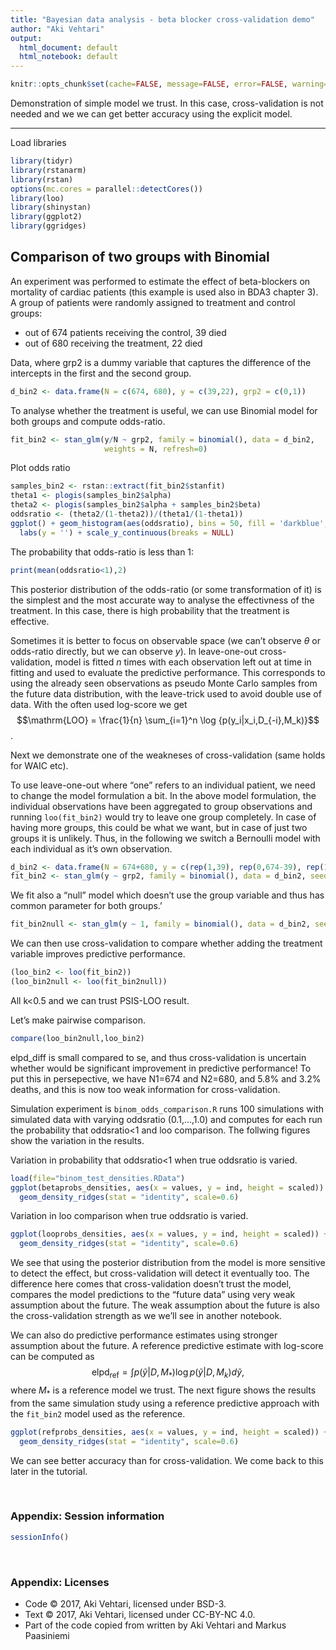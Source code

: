 ```yaml
---
title: "Bayesian data analysis - beta blocker cross-validation demo"
author: "Aki Vehtari"
output:
  html_document: default
  html_notebook: default
---
```


```r
knitr::opts_chunk$set(cache=FALSE, message=FALSE, error=FALSE, warning=FALSE, comment=NA, out.width='95%')
```

Demonstration of simple model we trust. In this case, cross-validation
is not needed and we we can get better accuracy using the explicit model.

___

Load libraries
```r
library(tidyr)
library(rstanarm)
library(rstan)
options(mc.cores = parallel::detectCores())
library(loo)
library(shinystan)
library(ggplot2)
library(ggridges)
```

## Comparison of two groups with Binomial 

An experiment was performed to estimate the effect of beta-blockers on mortality of cardiac patients (this example is used also in BDA3 chapter 3). A group of patients were randomly assigned to treatment and control groups:

- out of 674 patients receiving the control, 39 died
- out of 680 receiving the treatment, 22 died

Data, where grp2 is a dummy variable that captures the difference of
the intercepts in the first and the second group.
```r
d_bin2 <- data.frame(N = c(674, 680), y = c(39,22), grp2 = c(0,1))
```

To analyse whether the treatment is useful, we can use Binomial model for both groups and compute odds-ratio.

```r
fit_bin2 <- stan_glm(y/N ~ grp2, family = binomial(), data = d_bin2,
                     weights = N, refresh=0)
```

Plot odds ratio
```r
samples_bin2 <- rstan::extract(fit_bin2$stanfit)
theta1 <- plogis(samples_bin2$alpha)
theta2 <- plogis(samples_bin2$alpha + samples_bin2$beta)
oddsratio <- (theta2/(1-theta2))/(theta1/(1-theta1))
ggplot() + geom_histogram(aes(oddsratio), bins = 50, fill = 'darkblue', color = 'black') +
  labs(y = '') + scale_y_continuous(breaks = NULL)
```

The probability that odds-ratio is less than 1:
```r
print(mean(oddsratio<1),2)
```

This posterior distribution of the odds-ratio (or some transformation
of it) is the simplest and the most accurate way to analyse the
effectivness of the treatment. In this case, there is high probability
that the treatment is effective.

Sometimes it is better to focus on observable space (we can't observe
$\theta$ or odds-ratio directly, but we can observe $y$).  In
leave-one-out cross-validation, model is fitted $n$ times with each
observation left out at time in fitting and used to evaluate the
predictive performance. This corresponds to using the already seen
observations as pseudo Monte Carlo samples from the future data
distribution, with the leave-trick used to avoid double use of data.
With the often used log-score we get
$$\mathrm{LOO} = \frac{1}{n} \sum_{i=1}^n \log {p(y_i|x_i,D_{-i},M_k)}$$.

Next we demonstrate one of the weakneses of cross-validation (same
holds for WAIC etc).

To use leave-one-out where "one" refers to an individual patient, we
need to change the model formulation a bit. In the above model
formulation, the individual observations have been aggregated to group
observations and running `loo(fit_bin2)` would try to leave one group
completely. In case of having more groups, this could be what we want,
but in case of just two groups it is unlikely. Thus, in the following we 
switch a Bernoulli model with each individual as it's own observation.

```r
d_bin2 <- data.frame(N = 674+680, y = c(rep(1,39), rep(0,674-39), rep(1,22), rep(0,680-22)), grp2 = c(rep(0, 674), rep(1, 680)))
fit_bin2 <- stan_glm(y ~ grp2, family = binomial(), data = d_bin2, seed=180202538, refresh=0)
```

We fit also a "null" model which doesn't use the group variable and thus has common parameter for both groups.'
```r
fit_bin2null <- stan_glm(y ~ 1, family = binomial(), data = d_bin2, seed=180202538, refresh=0)
```

We can then use cross-validation to compare whether adding the
treatment variable improves predictive performance.
```r
(loo_bin2 <- loo(fit_bin2))
(loo_bin2null <- loo(fit_bin2null))
```
All k<0.5 and we can trust PSIS-LOO result.

Let's make pairwise comparison.
```r
compare(loo_bin2null,loo_bin2)
```
elpd_diff is small compared to se, and thus cross-validation is uncertain whether would be significant improvement in predictive performance! To put this in persepective, we have N1=674 and N2=680, and 5.8% and 3.2% deaths, and this is now too weak information for cross-validation.

Simulation experiment is `binom_odds_comparison.R` runs 100 simulations with simulated data with varying oddsratio (0.1,...,1.0) and computes for each run the probability that oddsratio<1 and loo comparison. The follwing figures show the variation in the results.

Variation in probability that oddsratio<1 when true oddsratio is varied.
```r
load(file="binom_test_densities.RData")
ggplot(betaprobs_densities, aes(x = values, y = ind, height = scaled)) + 
  geom_density_ridges(stat = "identity", scale=0.6)
```

Variation in loo comparison when true oddsratio is varied.
```r
ggplot(looprobs_densities, aes(x = values, y = ind, height = scaled)) + 
  geom_density_ridges(stat = "identity", scale=0.6)
```

We see that using the posterior distribution from the model is more
sensitive to detect the effect, but cross-validation will detect it
eventually too. The difference here comes that cross-validation
doesn't trust the model, compares the model predictions to the "future
data" using very weak assumption about the future. The weak assumption
about the future is also the cross-validation strength as we we'll see
in another notebook.

We can also do predictive performance estimates using stronger assumption about the future. A reference predictive estimate with log-score can be computed as
$$\mathrm{elpd}_{\mathrm{ref}}  = \int p(\tilde{y}|D,M_*) \log p(\tilde{y}|D,M_k) d\tilde{y}, $$
where $M_*$ is a reference model we trust. The next figure shows the results from the same simulation study using a reference predictive approach with the `fit_bin2` model used as the reference. 
```r
ggplot(refprobs_densities, aes(x = values, y = ind, height = scaled)) + 
  geom_density_ridges(stat = "identity", scale=0.6)
```

We can see better accuracy than for cross-validation. We come back to this later in the tutorial.

<br />


### Appendix: Session information

```r
sessionInfo()
```

<br />

### Appendix: Licenses

* Code &copy; 2017, Aki Vehtari, licensed under BSD-3.
* Text &copy; 2017, Aki Vehtari, licensed under CC-BY-NC 4.0.
* Part of the code copied from [](rsanarm_demo) written by Aki Vehtari and Markus Paasiniemi
